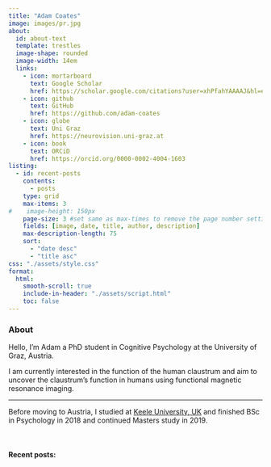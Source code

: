 ---
title: "Adam Coates"
image: images/pr.jpg
about:
  id: about-text
  template: trestles
  image-shape: rounded
  image-width: 14em
  links:
    - icon: mortarboard 
      text: Google Scholar
      href: https://scholar.google.com/citations?user=xhPfahYAAAAJ&hl=en
    - icon: github 
      text: GitHub
      href: https://github.com/adam-coates
    - icon: globe
      text: Uni Graz
      href: https://neurovision.uni-graz.at
    - icon: book
      text: ORCiD
      href: https://orcid.org/0000-0002-4004-1603
listing:
  - id: recent-posts
    contents: 
      - posts
    type: grid
    max-items: 3
#    image-height: 150px
    page-size: 3 #set same as max-times to remove the page number setting
    fields: [image, date, title, author, description]
    max-description-length: 75
    sort: 
      - "date desc"
      - "title asc"
css: "./assets/style.css"
format:
  html:
    smooth-scroll: true
    include-in-header: "./assets/script.html"
    toc: false
---

:::{#about-text}

### About


Hello, I'm Adam a PhD student in Cognitive Psychology at the University of Graz, Austria.

I am currently interested in the function of the human claustrum and aim to uncover the claustrum's function in humans using functional magnetic resonance imaging. 



------------------------------------------------------------------------

Before moving to Austria, I studied at [Keele University, UK](https://www.keele.ac.uk/) and finished BSc in Psychology in 2018 and continued Masters study in 2019. 

:::

&nbsp;

#### Recent posts:


:::{#recent-posts}
:::
